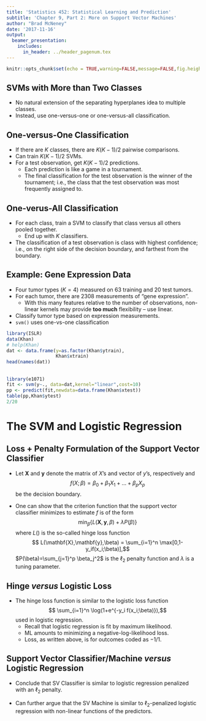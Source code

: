 ```yaml
---
title: 'Statistics 452: Statistical Learning and Prediction'
subtitle: 'Chapter 9, Part 2: More on Support Vector Machines'
author: "Brad McNeney"
date: '2017-11-16'
output: 
  beamer_presentation:
    includes:
      in_header: ../header_pagenum.tex
---
```


```r
knitr::opts_chunk$set(echo = TRUE,warning=FALSE,message=FALSE,fig.height=3,fig.width=5)
```


## SVMs with More than Two Classes

* No natural extension of the separating hyperplanes idea
to multiple classes.
* Instead, use one-versus-one or one-versus-all classification.

## One-versus-One Classification

* If there are $K$ classes, there are $K(K-1)/2$ pairwise 
comparisons. 
* Can train $K(K-1)/2$ SVMs.
* For a test observation, get $K(K-1)/2$ predictions.
    + Each prediction is like a game in a tournament.
    + The final classification for the test observation
    is the winner of the tournament; i.e., the
    class that the test observation was most frequently assigned to.
    
## One-verus-All Classification

* For each class, train a SVM to classify that class versus all others
pooled together.
    + End up with $K$ classifiers.
* The classification of a test observation is class with highest
confidence; i.e., on the right side of the decision boundary, 
and farthest from the boundary.

## Example: Gene Expression Data

* Four tumor types ($K=4$) measured on 63 training and 20 test
tumors. 
* For each tumor, there are 2308 measurements of "gene expression".
    + With this many features relative to the number of observations,
    non-linear kernels may provide **too much** flexibility -- use linear.
* Classify tumor type based on expression measurements.
* `svm()` uses one-vs-one classification

\scriptsize

```r
library(ISLR)
data(Khan)
# help(Khan)
dat <- data.frame(y=as.factor(Khan$ytrain),
                  Khan$xtrain)
head(names(dat))
```

##

\scriptsize

```r
library(e1071)
fit <- svm(y~., data=dat,kernel="linear",cost=10)
pp <- predict(fit,newdata=data.frame(Khan$xtest))
table(pp,Khan$ytest)
2/20
```

# The SVM and Logistic Regression

## Loss $+$ Penalty Formulation of the Support Vector Classifier

* Let $\mathbf{X}$ and $\mathbf{y}$ denote the 
matrix of $X$'s and vector of $y$'s, respectively
and
$$f(X;\beta) = \beta_0 + \beta_1 X_1 + \ldots + \beta_p X_p$$ 
be the decision boundary.

* One can show that 
the criterion function that the support vector classifier
minimizes to estimate $f$ is of the form
$$\min_{\beta} \{ L(\mathbf{X},\mathbf{y},\beta) + \lambda P(\beta) \}$$
where $L()$ is the so-called hinge loss function
$$ L(\mathbf{X},\mathbf{y},\beta) =  \sum_{i=1}^n \max[0,1-y_if(x_i;\beta)],$$
$P(\beta)=\sum_{j=1}^p \beta_j^2$ is the $\ell_2$ penalty function and $\lambda$ is a tuning parameter.

## Hinge _versus_ Logistic Loss

* The hinge loss function is similar to the logistic loss function
$$ \sum_{i=1}^n \log(1+e^{-y_i f(x_i;\beta)}),$$
used in logistic regression.
    + Recall that logistic regression is fit by maximum likelihood.
    + ML amounts to minimizing a negative-log-likelihood loss.
    + Loss, as written above, is for outcomes coded as $-1$/1.

\vspace*{-.2in}

\begin{center}
\includegraphics[height=2in]{Fig9_12.pdf}
\end{center}

## Support Vector Classifier/Machine _versus_ Logistic Regression

* Conclude that SV Classifier is similar to logistic regression 
penalized with an $\ell_2$ penalty.

* Can further argue that the SV Machine is similar to 
$\ell_2$-penalized
logistic regression with non-linear functions of the 
predictors.
